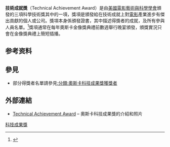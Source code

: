 '''技術成就獎'''（Technical Achievement Award）是由[[美國電影藝術與科學學會|美國電影藝術與科學學會]]頒發的三項科學技術獎其中的一項，獎項是頒發給在技術成就上對[[電影|電影]]產業進步有傑出貢獻的個人或公司。獎項本身係頒發證書，其中描述得獎者的成就，及所有參與人員名單。<ref name=TechAch>{{cite web |author=[[Academy_of_Motion_Picture_Arts_and_Sciences|Academy of Motion Picture Arts and Sciences]] |title=Technical Achievement Award |url=http://www.oscars.org/aboutacademyawards/awards/technical.html |accessdate=2008-08-01 |quote=Technical Achievement Awards may be made for those accomplishments that contribute to the progress of the industry. A certificate is printed describing the achievement and listing the names of all of the individuals who contributed to its development. |archiveurl=https://web.archive.org/web/20080622044728/http://www.oscars.org/aboutacademyawards/awards/technical.html |archivedate=2008-06-22 |deadurl=yes }}</ref>獎項通常在每年奧斯卡金像獎典禮前數週舉行晚宴頒發，頒獎實況只會在金像獎典禮上簡短插播。

==参考资料==
{{reflist|colwidth=30em}}

== 參見 ==
* 部分得獎者名單請參見[[:分類:奧斯卡科技成果獎獲獎者|:分類:奧斯卡科技成果獎獲獎者]]

== 外部連結 ==
*[http://www.oscars.org/awards/academyawards/about/awards/technical.html Technical Achievement Award] {{Wayback|url=http://www.oscars.org/awards/academyawards/about/awards/technical.html |date=20141001064944 }} – 奧斯卡科技成果獎的介紹和照片

{{奧斯卡金像獎}}

[[Category:奥斯卡金像奖|科技成果獎]]